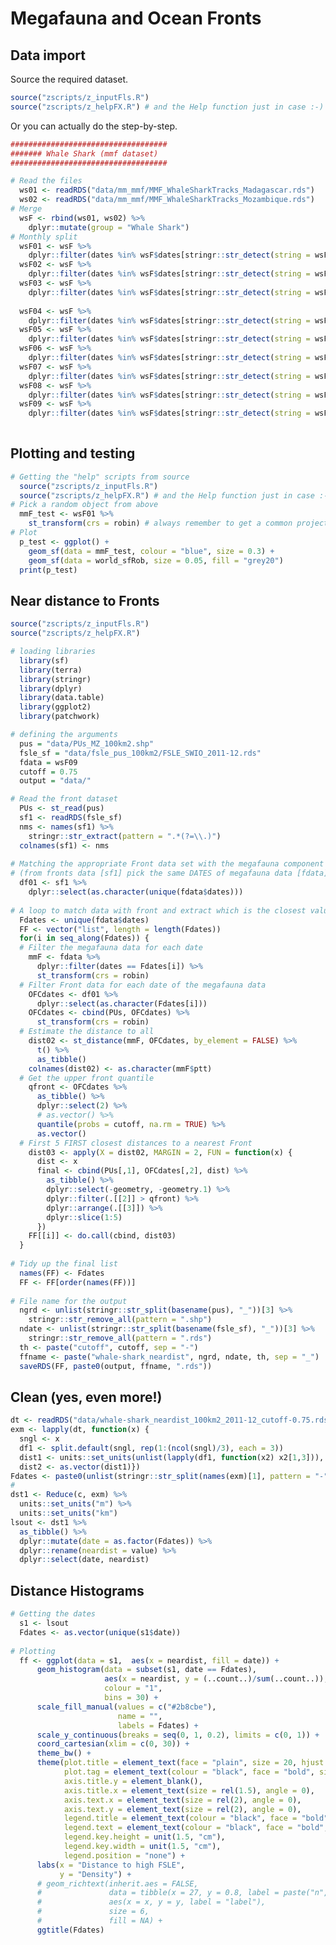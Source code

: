 # Megafauna and Ocean Fronts

## Data import

Source the required dataset.

```r
source("zscripts/z_inputFls.R")
source("zscripts/z_helpFX.R") # and the Help function just in case :-)
```

Or you can actually do the step-by-step.

```r

###################################
####### Whale Shark (mmf dataset)
###################################

# Read the files
  ws01 <- readRDS("data/mm_mmf/MMF_WhaleSharkTracks_Madagascar.rds")
  ws02 <- readRDS("data/mm_mmf/MMF_WhaleSharkTracks_Mozambique.rds")
# Merge
  wsF <- rbind(ws01, ws02) %>% 
    dplyr::mutate(group = "Whale Shark")
# Monthly split 
  wsF01 <- wsF %>% 
    dplyr::filter(dates %in% wsF$dates[stringr::str_detect(string = wsF$dates, pattern = "2016-10.*")])
  wsF02 <- wsF %>% 
    dplyr::filter(dates %in% wsF$dates[stringr::str_detect(string = wsF$dates, pattern = "2016-11.*")])
  wsF03 <- wsF %>% 
    dplyr::filter(dates %in% wsF$dates[stringr::str_detect(string = wsF$dates, pattern = "2016-12.*")])
  
  wsF04 <- wsF %>% 
    dplyr::filter(dates %in% wsF$dates[stringr::str_detect(string = wsF$dates, pattern = "2011-07.*")])
  wsF05 <- wsF %>% 
    dplyr::filter(dates %in% wsF$dates[stringr::str_detect(string = wsF$dates, pattern = "2011-08.*")])
  wsF06 <- wsF %>% 
    dplyr::filter(dates %in% wsF$dates[stringr::str_detect(string = wsF$dates, pattern = "2011-09.*")])
  wsF07 <- wsF %>% 
    dplyr::filter(dates %in% wsF$dates[stringr::str_detect(string = wsF$dates, pattern = "2011-10.*")])
  wsF08 <- wsF %>% 
    dplyr::filter(dates %in% wsF$dates[stringr::str_detect(string = wsF$dates, pattern = "2011-11.*")])
  wsF09 <- wsF %>% 
    dplyr::filter(dates %in% wsF$dates[stringr::str_detect(string = wsF$dates, pattern = "2011-12.*")])
    
```

## Plotting and testing

```r
# Getting the "help" scripts from source
  source("zscripts/z_inputFls.R")
  source("zscripts/z_helpFX.R") # and the Help function just in case :-)
# Pick a random object from above
  mmF_test <- wsF01 %>% 
    st_transform(crs = robin) # always remember to get a common projection!
# Plot
  p_test <- ggplot() +
    geom_sf(data = mmF_test, colour = "blue", size = 0.3) +
    geom_sf(data = world_sfRob, size = 0.05, fill = "grey20")
  print(p_test)
```

## Near distance to Fronts

```r

source("zscripts/z_inputFls.R")
source("zscripts/z_helpFX.R")

# loading libraries
  library(sf)
  library(terra)
  library(stringr)
  library(dplyr)
  library(data.table)
  library(ggplot2)
  library(patchwork)

# defining the arguments
  pus = "data/PUs_MZ_100km2.shp" 
  fsle_sf = "data/fsle_pus_100km2/FSLE_SWIO_2011-12.rds"
  fdata = wsF09
  cutoff = 0.75
  output = "data/"

# Read the front dataset
  PUs <- st_read(pus)
  sf1 <- readRDS(fsle_sf)
  nms <- names(sf1) %>% 
    stringr::str_extract(pattern = ".*(?=\\.)")
  colnames(sf1) <- nms
  
# Matching the appropriate Front data set with the megafauna component
# (from fronts data [sf1] pick the same DATES of megafauna data [fdata])
  df01 <- sf1 %>% 
    dplyr::select(as.character(unique(fdata$dates)))
  
# A loop to match data with front and extract which is the closest value
  Fdates <- unique(fdata$dates)
  FF <- vector("list", length = length(Fdates))
  for(i in seq_along(Fdates)) {
  # Filter the megafauna data for each date
    mmF <- fdata %>% 
      dplyr::filter(dates == Fdates[i]) %>% 
      st_transform(crs = robin)
  # Filter Front data for each date of the megafauna data
    OFCdates <- df01 %>% 
      dplyr::select(as.character(Fdates[i]))
    OFCdates <- cbind(PUs, OFCdates) %>% 
      st_transform(crs = robin)
  # Estimate the distance to all
    dist02 <- st_distance(mmF, OFCdates, by_element = FALSE) %>%
      t() %>%
      as_tibble()
    colnames(dist02) <- as.character(mmF$ptt)
  # Get the upper front quantile
    qfront <- OFCdates %>%
      as_tibble() %>% 
      dplyr::select(2) %>% 
      # as.vector() %>% 
      quantile(probs = cutoff, na.rm = TRUE) %>% 
      as.vector()
  # First 5 FIRST closest distances to a nearest Front 
    dist03 <- apply(X = dist02, MARGIN = 2, FUN = function(x) {
      dist <- x
      final <- cbind(PUs[,1], OFCdates[,2], dist) %>% 
        as_tibble() %>% 
        dplyr::select(-geometry, -geometry.1) %>% 
        dplyr::filter(.[[2]] > qfront) %>% 
        dplyr::arrange(.[[3]]) %>%
        dplyr::slice(1:5)
      })
    FF[[i]] <- do.call(cbind, dist03)
  }
  
# Tidy up the final list
  names(FF) <- Fdates
  FF <- FF[order(names(FF))]
  
# File name for the output
  ngrd <- unlist(stringr::str_split(basename(pus), "_"))[3] %>% 
    stringr::str_remove_all(pattern = ".shp")
  ndate <- unlist(stringr::str_split(basename(fsle_sf), "_"))[3] %>% 
    stringr::str_remove_all(pattern = ".rds")
  th <- paste("cutoff", cutoff, sep = "-")
  ffname <- paste("whale-shark_neardist", ngrd, ndate, th, sep = "_")
  saveRDS(FF, paste0(output, ffname, ".rds"))
```

## Clean (yes, even more!)

```r

dt <- readRDS("data/whale-shark_neardist_100km2_2011-12_cutoff-0.75.rds")
exm <- lapply(dt, function(x) {
  sngl <- x
  df1 <- split.default(sngl, rep(1:(ncol(sngl)/3), each = 3))
  dist1 <- units::set_units(unlist(lapply(df1, function(x2) x2[1,3])), "m")
  dist2 <- as.vector(dist1)})
Fdates <- paste0(unlist(stringr::str_split(names(exm)[1], pattern = "-"))[1:2], collapse  = "-")
# 
dst1 <- Reduce(c, exm) %>% 
  units::set_units("m") %>% 
  units::set_units("km")
lsout <- dst1 %>% 
  as_tibble() %>% 
  dplyr::mutate(date = as.factor(Fdates)) %>% 
  dplyr::rename(neardist = value) %>% 
  dplyr::select(date, neardist)

```

## Distance Histograms

```r

# Getting the dates
  s1 <- lsout
  Fdates <- as.vector(unique(s1$date))
  
# Plotting
  ff <- ggplot(data = s1,  aes(x = neardist, fill = date)) +
      geom_histogram(data = subset(s1, date == Fdates),
                     aes(x = neardist, y = (..count..)/sum(..count..)), 
                     colour = "1",
                     bins = 30) +
      scale_fill_manual(values = c("#2b8cbe"), 
                        name = "", 
                        labels = Fdates) +
      scale_y_continuous(breaks = seq(0, 1, 0.2), limits = c(0, 1)) +
      coord_cartesian(xlim = c(0, 30)) +
      theme_bw() +
      theme(plot.title = element_text(face = "plain", size = 20, hjust = 0.5),
            plot.tag = element_text(colour = "black", face = "bold", size = 23), 
            axis.title.y = element_blank(),
            axis.title.x = element_text(size = rel(1.5), angle = 0),
            axis.text.x = element_text(size = rel(2), angle = 0),
            axis.text.y = element_text(size = rel(2), angle = 0),
            legend.title = element_text(colour = "black", face = "bold", size = 15),
            legend.text = element_text(colour = "black", face = "bold", size = 13),
            legend.key.height = unit(1.5, "cm"),
            legend.key.width = unit(1.5, "cm"), 
            legend.position = "none") +
      labs(x = "Distance to high FSLE",
           y = "Density") +
      # geom_richtext(inherit.aes = FALSE, 
      #               data = tibble(x = 27, y = 0.8, label = paste("n", "=", nrow(s1), sep = " ")), 
      #               aes(x = x, y = y, label = "label"), 
      #               size = 6,
      #               fill = NA) +
      ggtitle(Fdates)

```
